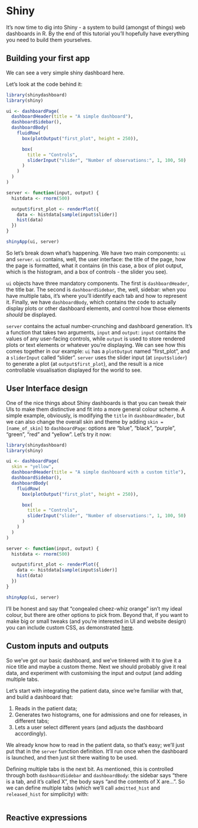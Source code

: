 # Shiny

It's now time to dig into Shiny - a system to build (amongst of things) web dashboards in R. By the end of this tutorial you'll hopefully have everything you need to build them yourselves.

## Building your first app

We can see a very simple shiny dashboard here.

Let's look at the code behind it:

```r
library(shinydashboard)
library(shiny)

ui <- dashboardPage(
  dashboardHeader(title = "A simple dashboard"),
  dashboardSidebar(),
  dashboardBody(
    fluidRow(
      box(plotOutput("first_plot", height = 250)),

      box(
        title = "Controls",
        sliderInput("slider", "Number of observations:", 1, 100, 50)
      )
    )
  )
)

server <- function(input, output) {
  histdata <- rnorm(500)

  output$first_plot <- renderPlot({
    data <- histdata[sample(input$slider)]
    hist(data)
  })
}

shinyApp(ui, server)
```

So let's break down what's happening. We have two main components: `ui` and `server`. `ui` contains, well, the user interface: the title of the page, how the page is formatted, what it contains (in this case, a box of plot output, which is the histogram, and a box of controls - the slider you see).

`ui` objects have three mandatory components. The first is `dashboardHeader`, the title bar. The second is `dashboardSidebar`, the, well, sidebar: when you have multiple tabs, it's where you'll identify each tab and how to represent it. Finally, we have `dashboardBody`, which contains the code to actually display plots or other dashboard elements, and control how those elements *should* be displayed.

`server` contains the actual number-crunching and dashboard generation. It's a function that takes two arguments, `input` and `output`: `input` contains the values of any user-facing controls, while `output` is used to store rendered plots or text elements or whatever you're displaying. We can see how this comes together in our example: `ui` has a `plotOutput` named "first\_plot", and a `sliderInput` called "slider". `server` uses the slider input (at `input$slider`) to generate a plot (at `output$first_plot`), and the result is a nice controllable visualisation displayed for the world to see.

## User Interface design

One of the nice things about Shiny dashboards is that you can tweak their UIs to make them distinctive and fit into a more general colour scheme. A simple example, obviously, is modifying the `title` in `dashboardHeader`, but we can also change the overall skin and theme by adding `skin = [name_of_skin]` to `dashboardPage`: options are "blue", "black", "purple", "green", "red" and "yellow". Let's try it now:

```r
library(shinydashboard)
library(shiny)

ui <- dashboardPage(
  skin = "yellow",
  dashboardHeader(title = "A simple dashboard with a custom title"),
  dashboardSidebar(),
  dashboardBody(
    fluidRow(
      box(plotOutput("first_plot", height = 250)),

      box(
        title = "Controls",
        sliderInput("slider", "Number of observations:", 1, 100, 50)
      )
    )
  )
)

server <- function(input, output) {
  histdata <- rnorm(500)

  output$first_plot <- renderPlot({
    data <- histdata[sample(input$slider)]
    hist(data)
  })
}

shinyApp(ui, server)
```

I'll be honest and say that "congealed cheez-whiz orange" isn't my ideal colour, but there are other options to pick from. Beyond that, if you want to make big or small tweaks (and you're interested in UI and website design) you can include custom CSS, as demonstrated [here](https://rstudio.github.io/shinydashboard/appearance.html).

## Custom inputs and outputs

So we've got our basic dashboard, and we've tinkered with it to give it a nice title and maybe a custom theme. Next we should probably give it real data, and experiment with customising the input and output (and adding multiple tabs.

Let's start with integrating the patient data, since we're familiar with that, and build a dashboard that:

1. Reads in the patient data;
2. Generates two histograms, one for admissions and one for releases, in different tabs;
3. Lets a user select different years (and adjusts the dashboard accordingly).

We already know how to read in the patient data, so that's easy; we'll just put that in the `server` function definition. It'll run once when the dashboard is launched, and then just sit there waiting to be used.

Defining multiple tabs is the next bit. As mentioned, this is controlled through both `dashboardSidebar` and `dashboardBody`: the sidebar says "there is a tab, and it's called X", the body says "and the contents of X are...". So we can define multiple tabs (which we'll call `admitted_hist` and `released_hist` for simplicity) with:



```

```

## Reactive expressions
